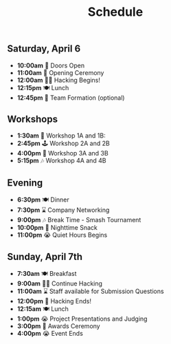 
<Header sx={{ bg: 'accent' }}>

# Schedule

</Header>

<Schedule>


## Saturday, April 6
- **10:00am** 👋 Doors Open
- **11:00am** 📢 Opening Ceremony
- **12:00am** 👩‍💻 Hacking Begins!
- **12:15pm** 🍽️ Lunch
- **12:45pm** 👥 Team Formation (optional)

## Workshops
- **1:30am** 🧙 Workshop 1A and 1B: 
- **2:45pm** 🕹 Workshop 2A and 2B
- **4:00pm** 🍦 Workshop 3A and 3B
- **5:15pm** 🎶 Workshop 4A and 4B

## Evening
- **6:30pm** 🍽️ Dinner
- **7:30pm** ⌛ Company Networking
- **9:00pm** 🎶 Break Time - Smash Tournament
- **10:00pm** 📢 Nighttime Snack
- **11:00pm** 😭 Quiet Hours Begins

## Sunday, April 7th
- **7:30am** 🍽️ Breakfast
- **9:00am** 👩‍💻 Continue Hacking
- **11:00am** ⌛ Staff available for Submission Questions
- **12:00pm** 📢 Hacking Ends!
- **12:15am** 🍽️ Lunch
- **1:00pm** 😭 Project Presentations and Judging
- **3:00pm** 🍦 Awards Ceremony
- **4:00pm** 😭 Event Ends

</Schedule>
